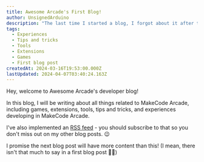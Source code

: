 ```yaml
---
title: Awesome Arcade's First Blog!
author: UnsignedArduino
description: "The last time I started a blog, I forgot about it after two posts. Hopefully, that doesn't happen this time! \U0001F92A"
tags:
  - Experiences
  - Tips and tricks
  - Tools
  - Extensions
  - Games
  - First blog post
createdAt: 2024-03-16T19:53:00.000Z
lastUpdated: 2024-04-07T03:40:24.163Z
---
```


Hey, welcome to Awesome Arcade's developer blog!

In this blog, I will be writing about all things related to MakeCode Arcade, including games, extensions, tools, tips and tricks, and experiences developing in MakeCode Arcade.

I've also implemented an [RSS feed](/rss.xml) - you should subscribe to that so you don't miss out on my other blog posts. 😉

I promise the next blog post will have more content than this! (I mean, there isn't that much to say in a first blog post 🤷‍♂️)

